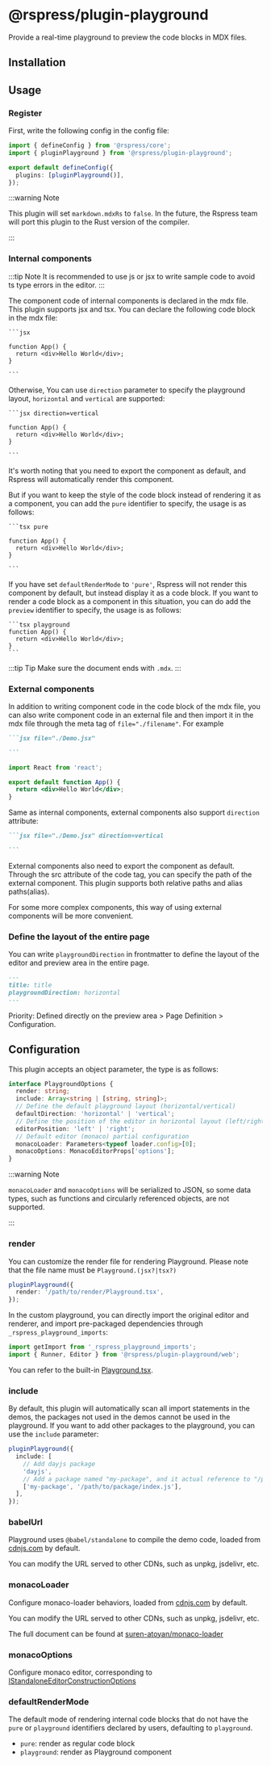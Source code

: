 # @rspress/plugin-playground


<SourceCode href="https://github.com/web-infra-dev/rspress/tree/main/packages/plugin-playground" />

Provide a real-time playground to preview the code blocks in MDX files.

## Installation

<PackageManagerTabs command="add @rspress/plugin-playground -D" />

## Usage

### Register

First, write the following config in the config file:

```ts title="rspress.config.ts"
import { defineConfig } from '@rspress/core';
import { pluginPlayground } from '@rspress/plugin-playground';

export default defineConfig({
  plugins: [pluginPlayground()],
});
```

:::warning Note

This plugin will set `markdown.mdxRs` to `false`. In the future, the Rspress team will port this plugin to the Rust version of the compiler.

:::

### Internal components

:::tip Note
It is recommended to use js or jsx to write sample code to avoid ts type errors in the editor.
:::

The component code of internal components is declared in the mdx file. This plugin supports jsx and tsx. You can declare the following code block in the mdx file:

````mdx
```jsx

function App() {
  return <div>Hello World</div>;
}

```
````

Otherwise, You can use `direction` parameter to specify the playground layout, `horizontal` and `vertical` are supported:

````mdx
```jsx direction=vertical

function App() {
  return <div>Hello World</div>;
}

```
````

It's worth noting that you need to export the component as default, and Rspress will automatically render this component.

But if you want to keep the style of the code block instead of rendering it as a component, you can add the `pure` identifier to specify, the usage is as follows:

````mdx
```tsx pure

function App() {
  return <div>Hello World</div>;
}

```
````

If you have set `defaultRenderMode` to `'pure'`, Rspress will not render this component by default, but instead display it as a code block. If you want to render a code block as a component in this situation, you can do add the `preview` identifier to specify, the usage is as follows:

````mdx
```tsx playground
function App() {
  return <div>Hello World</div>;
}
```
````

:::tip Tip
Make sure the document ends with `.mdx`.
:::

### External components

In addition to writing component code in the code block of the mdx file, you can also write component code in an external file and then import it in the mdx file through the meta tag of `file="./filename"`. For example

````md title="example.mdx"
```jsx file="./Demo.jsx"

```
````

```jsx title="Demo.jsx"
import React from 'react';

export default function App() {
  return <div>Hello World</div>;
}
```

Same as internal components, external components also support `direction` attribute:

````md title="example.mdx"
```jsx file="./Demo.jsx" direction=vertical

```
````

External components also need to export the component as default. Through the src attribute of the code tag, you can specify the path of the external component. This plugin supports both relative paths and alias paths(alias).

For some more complex components, this way of using external components will be more convenient.

### Define the layout of the entire page

You can write `playgroundDirection` in frontmatter to define the layout of the editor and preview area in the entire page.

```md title="example.mdx"
---
title: title
playgroundDirection: horizontal
---
```

Priority: Defined directly on the preview area > Page Definition > Configuration.

## Configuration

This plugin accepts an object parameter, the type is as follows:

```ts
interface PlaygroundOptions {
  render: string;
  include: Array<string | [string, string]>;
  // Define the default playground layout (horizontal/vertical)
  defaultDirection: 'horizontal' | 'vertical';
  // Define the position of the editor in horizontal layout (left/right)
  editorPosition: 'left' | 'right';
  // Default editor (monaco) partial configuration
  monacoLoader: Parameters<typeof loader.config>[0];
  monacoOptions: MonacoEditorProps['options'];
}
```

:::warning Note

`monacoLoader` and `monacoOptions` will be serialized to JSON, so some data types, such as functions and circularly referenced objects, are not supported.

:::

### render

You can customize the render file for rendering Playground. Please note that the file name must be `Playground.(jsx?|tsx?)`

```ts
pluginPlayground({
  render: '/path/to/render/Playground.tsx',
});
```

In the custom playground, you can directly import the original editor and renderer, and import pre-packaged dependencies through `_rspress_playground_imports`:

```ts
import getImport from '_rspress_playground_imports';
import { Runner, Editor } from '@rspress/plugin-playground/web';
```

You can refer to the built-in [Playground.tsx](https://github.com/web-infra-dev/rspress/tree/main/packages/plugin-playground/static/global-components/Playground.tsx).

### include

By default, this plugin will automatically scan all import statements in the demos, the packages not used in the demos cannot be used in the playground. If you want to add other packages to the playground, you can use the `include` parameter:

```ts
pluginPlayground({
  include: [
    // Add dayjs package
    'dayjs',
    // Add a package named "my-package", and it actual reference to "/path/to/package/index.js"
    ['my-package', '/path/to/package/index.js'],
  ],
});
```

### babelUrl

Playground uses `@babel/standalone` to compile the demo code, loaded from [cdnjs.com](https://cdnjs.cloudflare.com/ajax/libs/babel-standalone/7.22.20/babel.min.js) by default.

You can modify the URL served to other CDNs, such as unpkg, jsdelivr, etc.

### monacoLoader

Configure monaco-loader behaviors, loaded from [cdnjs.com](https://cdnjs.com/libraries/monaco-editor) by default.

You can modify the URL served to other CDNs, such as unpkg, jsdelivr, etc.

The full document can be found at [suren-atoyan/monaco-loader](https://github.com/suren-atoyan/monaco-loader#config)

### monacoOptions

Configure monaco editor, corresponding to [IStandaloneEditorConstructionOptions](https://microsoft.github.io/monaco-editor/typedoc/interfaces/editor.IStandaloneEditorConstructionOptions.html)

### defaultRenderMode

The default mode of rendering internal code blocks that do not have the `pure` or `playground` identifiers declared by users, defaulting to `playground`.

- `pure`: render as regular code block
- `playground`: render as Playground component
